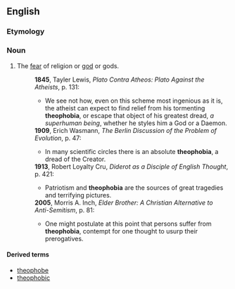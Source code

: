 ==English==

===Etymology===
{{confix|theo|phobia}}

===Noun===
{{en-noun}}
# The [[fear]] of religion or [[god]] or gods.
#:'''1845''', Tayler Lewis, ''Plato Contra Atheos: Plato Against the Atheists'', p. 131:
#:*We see not how, even on this scheme most ingenious as it is, the atheist can expect to find relief from his tormenting '''theophobia''', or escape that object of his greatest dread, ''a superhuman being'', whether he styles him a God or a Daemon.
#:'''1909''', Erich Wasmann, ''The Berlin Discussion of the Problem of Evolution'', p. 47:
#:*In many scientific circles there is an absolute '''theophobia''', a dread of the Creator. 
#:'''1913''', Robert Loyalty Cru, ''Diderot as a Disciple of English Thought'', p. 421:
#:*Patriotism and '''theophobia''' are the sources of great tragedies and terrifying pictures. 
#:'''2005''', Morris A. Inch, ''Elder Brother: A Christian Alternative to Anti-Semitism'', p. 81:
#:*One might postulate at this point that persons suffer from '''theophobia''', contempt for one thought to usurp their prerogatives.

====Derived terms====
*[[theophobe]]
*[[theophobic]]